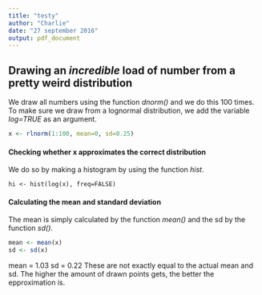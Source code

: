 ```yaml
---
title: "testy"
author: "Charlie"
date: "27 september 2016"
output: pdf_document
---
```


## Drawing an _incredible_ load of number from a **pretty weird** distribution
We draw all numbers using the function _dnorm()_ and we do this 100 times.
To make sure we draw from a lognormal distribution, we add the variable _log=TRUE_ as an argument.

```r
x <- rlnorm(1:100, mean=0, sd=0.25)
```

#### Checking whether x approximates the correct distribution
We do so by making a histogram by using the function _hist_.


```{}
hi <- hist(log(x), freq=FALSE)
```



#### Calculating the mean and standard deviation
The mean is simply calculated by the function _mean()_ and the sd by the function _sd()_.

```r
mean <- mean(x)
sd <- sd(x)
```

mean = 1.03
sd = 0.22
These are not exactly equal to the actual mean and sd.
The higher the amount of drawn points gets, the better the epproximation is.
